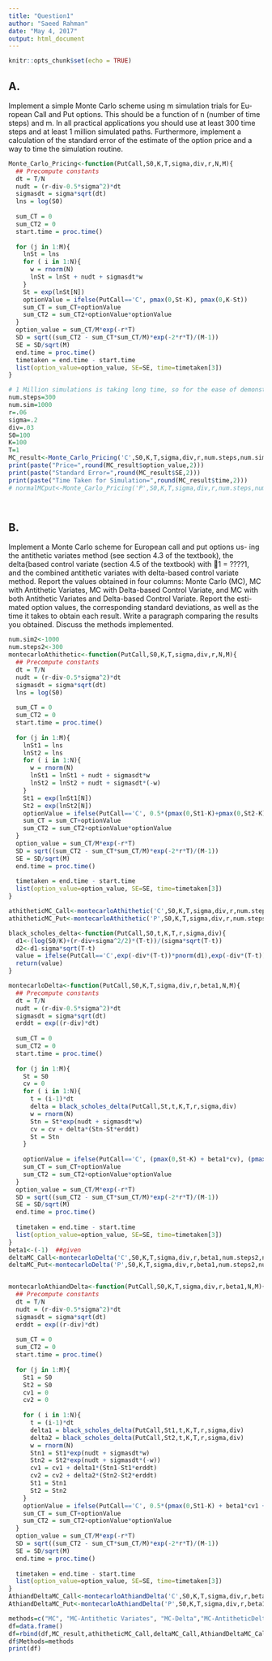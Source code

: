 ```yaml
---
title: "Question1"
author: "Saeed Rahman"
date: "May 4, 2017"
output: html_document
---
```


```r
knitr::opts_chunk$set(echo = TRUE)
```

## A.

Implement a simple Monte Carlo scheme using m simulation trials for Eu-
ropean Call and Put options. This should be a function of n (number of
time steps) and m. In all practical applications you should use at least 300
time steps and at least 1 million simulated paths. Furthermore, implement
a calculation of the standard error of the estimate of the option price and a
way to time the simulation routine.

```r
Monte_Carlo_Pricing<-function(PutCall,S0,K,T,sigma,div,r,N,M){
  ## Precompute constants
  dt = T/N
  nudt = (r-div-0.5*sigma^2)*dt
  sigmasdt = sigma*sqrt(dt)
  lns = log(S0)
  
  sum_CT = 0
  sum_CT2 = 0
  start.time = proc.time()
  
  for (j in 1:M){
    lnSt = lns
    for ( i in 1:N){
      w = rnorm(N)
      lnSt = lnSt + nudt + sigmasdt*w
    }
    St = exp(lnSt[N])
    optionValue = ifelse(PutCall=='C', pmax(0,St-K), pmax(0,K-St))
    sum_CT = sum_CT+optionValue
    sum_CT2 = sum_CT2+optionValue*optionValue
  }
  option_value = sum_CT/M*exp(-r*T)
  SD = sqrt((sum_CT2 - sum_CT*sum_CT/M)*exp(-2*r*T)/(M-1))
  SE = SD/sqrt(M)
  end.time = proc.time()
  timetaken = end.time - start.time
  list(option_value=option_value, SE=SE, time=timetaken[3])
}
```

```r
# 1 Million simulations is taking long time, so for the ease of demonstration, simulations limited to 10000.
num.steps=300
num.sim=1000
r=.06
sigma=.2
div=.03
S0=100
K=100
T=1
MC_result<-Monte_Carlo_Pricing('C',S0,K,T,sigma,div,r,num.steps,num.sim)
print(paste("Price=",round(MC_result$option_value,2)))
print(paste("Standard Error=",round(MC_result$SE,2)))
print(paste("Time Taken for Simulation=",round(MC_result$time,2)))
# normalMCput<-Monte_Carlo_Pricing('P',S0,K,T,sigma,div,r,num.steps,num.sim)




```
## B.
Implement a Monte Carlo scheme for European call and put options us-
ing the antithetic variates method (see section 4.3 of the textbook), the
delta{based control variate (section 4.5 of the textbook) with 1 = ????1, and
the combined antithetic variates with delta-based control variate method.
Report the values obtained in four columns: Monte Carlo (MC), MC with
Antithetic Variates, MC with Delta-based Control Variate, and MC with
both Antithetic Variates and Delta-based Control Variate. Report the esti-
mated option values, the corresponding standard deviations, as well as the
time it takes to obtain each result. Write a paragraph comparing the results
you obtained. Discuss the methods implemented.

```r

num.sim2<-1000
num.steps2<-300
montecarloAthithetic<-function(PutCall,S0,K,T,sigma,div,r,N,M){
  ## Precompute constants
  dt = T/N
  nudt = (r-div-0.5*sigma^2)*dt
  sigmasdt = sigma*sqrt(dt)
  lns = log(S0)
  
  sum_CT = 0
  sum_CT2 = 0
  start.time = proc.time()
  
  for (j in 1:M){
    lnSt1 = lns
    lnSt2 = lns
    for ( i in 1:N){
      w = rnorm(N)
      lnSt1 = lnSt1 + nudt + sigmasdt*w
      lnSt2 = lnSt2 + nudt + sigmasdt*(-w)
    }
    St1 = exp(lnSt1[N])
    St2 = exp(lnSt2[N])
    optionValue = ifelse(PutCall=='C', 0.5*(pmax(0,St1-K)+pmax(0,St2-K)), 0.5*(pmax(0,K-St1)+pmax(0,K-St2)))
    sum_CT = sum_CT+optionValue
    sum_CT2 = sum_CT2+optionValue*optionValue
  }
  option_value = sum_CT/M*exp(-r*T)
  SD = sqrt((sum_CT2 - sum_CT*sum_CT/M)*exp(-2*r*T)/(M-1))
  SE = SD/sqrt(M)
  end.time = proc.time()
  
  timetaken = end.time - start.time
  list(option_value=option_value, SE=SE, time=timetaken[3])
}

athitheticMC_Call<-montecarloAthithetic('C',S0,K,T,sigma,div,r,num.steps2,num.sim2)
athitheticMC_Put<-montecarloAthithetic('P',S0,K,T,sigma,div,r,num.steps2,num.sim2)

black_scholes_delta<-function(PutCall,S0,t,K,T,r,sigma,div){
  d1<-(log(S0/K)+(r-div+sigma^2/2)*(T-t))/(sigma*sqrt(T-t))
  d2<-d1-sigma*sqrt(T-t)
  value = ifelse(PutCall=='C',exp(-div*(T-t))*pnorm(d1),exp(-div*(T-t))*(pnorm(d1)-1))
  return(value)
}

montecarloDelta<-function(PutCall,S0,K,T,sigma,div,r,beta1,N,M){
  ## Precompute constants
  dt = T/N
  nudt = (r-div-0.5*sigma^2)*dt
  sigmasdt = sigma*sqrt(dt)
  erddt = exp((r-div)*dt)
  
  sum_CT = 0
  sum_CT2 = 0
  start.time = proc.time()
  
  for (j in 1:M){
    St = S0
    cv = 0
    for ( i in 1:N){
      t = (i-1)*dt
      delta = black_scholes_delta(PutCall,St,t,K,T,r,sigma,div)
      w = rnorm(N)
      Stn = St*exp(nudt + sigmasdt*w)
      cv = cv + delta*(Stn-St*erddt)
      St = Stn
    }
    
    optionValue = ifelse(PutCall=='C', (pmax(0,St-K) + beta1*cv), (pmax(0,K-St) + beta1*cv))
    sum_CT = sum_CT+optionValue
    sum_CT2 = sum_CT2+optionValue*optionValue
  }
  option_value = sum_CT/M*exp(-r*T)
  SD = sqrt((sum_CT2 - sum_CT*sum_CT/M)*exp(-2*r*T)/(M-1))
  SE = SD/sqrt(M)
  end.time = proc.time()
  
  timetaken = end.time - start.time
  list(option_value=option_value, SE=SE, time=timetaken[3])
}
beta1<-(-1)  ##given
deltaMC_Call<-montecarloDelta('C',S0,K,T,sigma,div,r,beta1,num.steps2,num.sim2)
deltaMC_Put<-montecarloDelta('P',S0,K,T,sigma,div,r,beta1,num.steps2,num.sim2)


montecarloAthiandDelta<-function(PutCall,S0,K,T,sigma,div,r,beta1,N,M){
  ## Precompute constants
  dt = T/N
  nudt = (r-div-0.5*sigma^2)*dt
  sigmasdt = sigma*sqrt(dt)
  erddt = exp((r-div)*dt)
  
  sum_CT = 0
  sum_CT2 = 0
  start.time = proc.time()
  
  for (j in 1:M){
    St1 = S0
    St2 = S0
    cv1 = 0
    cv2 = 0
    
    for ( i in 1:N){
      t = (i-1)*dt
      delta1 = black_scholes_delta(PutCall,St1,t,K,T,r,sigma,div)
      delta2 = black_scholes_delta(PutCall,St2,t,K,T,r,sigma,div)
      w = rnorm(N)
      Stn1 = St1*exp(nudt + sigmasdt*w)
      Stn2 = St2*exp(nudt + sigmasdt*(-w))
      cv1 = cv1 + delta1*(Stn1-St1*erddt)
      cv2 = cv2 + delta2*(Stn2-St2*erddt)
      St1 = Stn1
      St2 = Stn2
    }
    optionValue = ifelse(PutCall=='C', 0.5*(pmax(0,St1-K) + beta1*cv1 + pmax(0,St2-K) + beta1*cv2), 0.5*(pmax(0,K-St1) + beta1*cv1 + pmax(0,K-St2) + beta1*cv2))
    sum_CT = sum_CT+optionValue
    sum_CT2 = sum_CT2+optionValue*optionValue
  }
  option_value = sum_CT/M*exp(-r*T)
  SD = sqrt((sum_CT2 - sum_CT*sum_CT/M)*exp(-2*r*T)/(M-1))
  SE = SD/sqrt(M)
  end.time = proc.time()
  
  timetaken = end.time - start.time
  list(option_value=option_value, SE=SE, time=timetaken[3])
}
AthiandDeltaMC_Call<-montecarloAthiandDelta('C',S0,K,T,sigma,div,r,beta1,num.steps2,num.sim2)
AthiandDeltaMC_Put<-montecarloAthiandDelta('P',S0,K,T,sigma,div,r,beta1,num.steps2,num.sim2)
```



```r
methods=c("MC", "MC-Antithetic Variates", "MC-Delta","MC-AntitheticDelta")
df=data.frame()
df=rbind(df,MC_result,athitheticMC_Call,deltaMC_Call,AthiandDeltaMC_Call)
df$Methods=methods
print(df)

```

